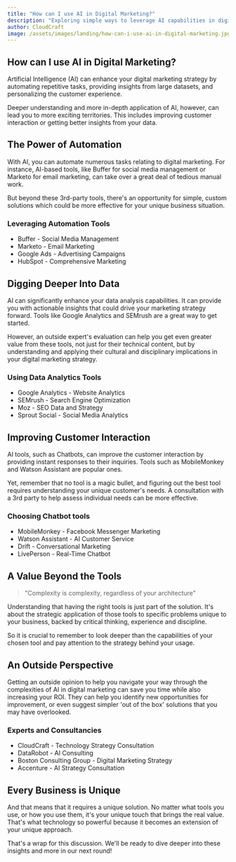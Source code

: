 ```yaml
---
title: "How can I use AI in Digital Marketing?"
description: "Exploring simple ways to leverage AI capabilities in digital marketing"
author: CloudCraft
image: /assets/images/landing/how-can-i-use-ai-in-digital-marketing.jpg
---
```


## How can I use AI in Digital Marketing?

Artificial Intelligence (AI) can enhance your digital marketing strategy by automating repetitive tasks, providing insights from large datasets, and personalizing the customer experience. 

Deeper understanding and more in-depth application of AI, however, can lead you to more exciting territories. This includes improving customer interaction or getting better insights from your data.

<ServicesBlurb />

## The Power of Automation

With AI, you can automate numerous tasks relating to digital marketing. For instance, AI-based tools, like Buffer for social media management or Marketo for email marketing, can take over a great deal of tedious manual work.

But beyond these 3rd-party tools, there's an opportunity for simple, custom solutions which could be more effective for your unique business situation.

### Leveraging Automation Tools

 * Buffer - Social Media Management
 * Marketo - Email Marketing
 * Google Ads - Advertising Campaigns
 * HubSpot - Comprehensive Marketing

## Digging Deeper Into Data

AI can significantly enhance your data analysis capabilities. It can provide you with actionable insights that could drive your marketing strategy forward. Tools like Google Analytics and SEMrush are a great way to get started. 

However, an outside expert's evaluation can help you get even greater value from these tools, not just for their technical content, but by understanding and applying their cultural and disciplinary implications in your digital marketing strategy.

### Using Data Analytics Tools

 * Google Analytics - Website Analytics
 * SEMrush - Search Engine Optimization
 * Moz - SEO Data and Strategy
 * Sprout Social - Social Media Analytics

## Improving Customer Interaction

AI tools, such as Chatbots, can improve the customer interaction by providing instant responses to their inquiries. Tools such as MobileMonkey and Watson Assistant are popular ones. 

Yet, remember that no tool is a magic bullet, and figuring out the best tool requires understanding your unique customer's needs. A consultation with a 3rd party to help assess individual needs can be more effective.

### Choosing Chatbot tools

 * MobileMonkey - Facebook Messenger Marketing
 * Watson Assistant - AI Customer Service
 * Drift - Conversational Marketing
 * LivePerson - Real-Time Chatbot 

<GetStartedBlurb />

## A Value Beyond the Tools

<blockquote>
"Complexity is complexity, regardless of your architecture"
</blockquote>

Understanding that having the right tools is just part of the solution. It's about the strategic application of those tools to specific problems unique to your business, backed by critical thinking, experience and discipline. 

So it is crucial to remember to look deeper than the capabilities of your chosen tool and pay attention to the strategy behind your usage.

## An Outside Perspective

Getting an outside opinion to help you navigate your way through the complexities of AI in digital marketing can save you time while also increasing your ROI. They can help you identify new opportunities for improvement, or even suggest simpler 'out of the box' solutions that you may have overlooked.

### Experts and Consultancies

 * CloudCraft - Technology Strategy Consultation
 * DataRobot - AI Consulting 
 * Boston Consulting Group - Digital Marketing Strategy
 * Accenture - AI Strategy Consultation

## Every Business is Unique

And that means that it requires a unique solution. No matter what tools you use, or how you use them, it's your unique touch that brings the real value. That's what technology so powerful because it becomes an extension of your unique approach.

That's a wrap for this discussion. We'll be ready to dive deeper into these insights and more in our next round!